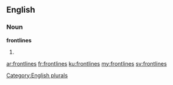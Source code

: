 ==English==

===Noun===
'''frontlines'''

# {{plural of|[[frontline]]}}

[[Category:English plurals]]

[[ar:frontlines]]
[[fr:frontlines]]
[[ku:frontlines]]
[[my:frontlines]]
[[sv:frontlines]]